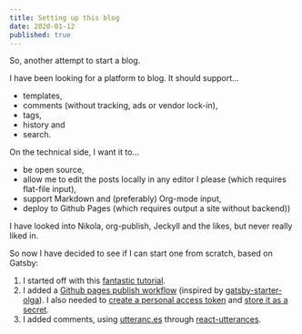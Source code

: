 ```yaml
---
title: Setting up this blog
date: 2020-01-12
published: true
---
```


So, another attempt to start a blog.

I have been looking for a platform to blog. It should support...

* templates,
* comments (without tracking, ads or vendor lock-in),
* tags,
* history and
* search. 

On the technical side, I want it to...

* be open source, 
* allow me to edit the posts locally in any editor I please (which requires flat-file input),
* support Markdown and (preferably) Org-mode input,
* deploy to Github Pages (which requires output a site without backend))

I have looked into Nikola, org-publish, Jeckyll and the likes, but never really liked in.

So now I have decided to see if I can start one from scratch, based on Gatsby:

1. I started off with this [fantastic tutorial](https://www.freecodecamp.org/news/build-a-developer-blog-from-scratch-with-gatsby-and-mdx/).
2. I added a [Github pages publish workflow](https://github.com/marketplace/actions/deploy-to-github-pages) (inspired by [gatsby-starter-olga](https://github.com/orgapp/gatsby-starter-orga/blob/master/.github/workflows/ci.yml)). I also needed to [create a personal access token](https://help.github.com/en/github/authenticating-to-github/creating-a-personal-access-token-for-the-command-line) and [store it as a secret](https://help.github.com/en/actions/automating-your-workflow-with-github-actions/creating-and-using-encrypted-secrets).
3. I added comments, using [utteranc.es](https://utteranc.es/) through [react-utterances](https://github.com/b6pzeusbc54tvhw5jgpyw8pwz2x6gs/react-utterances).